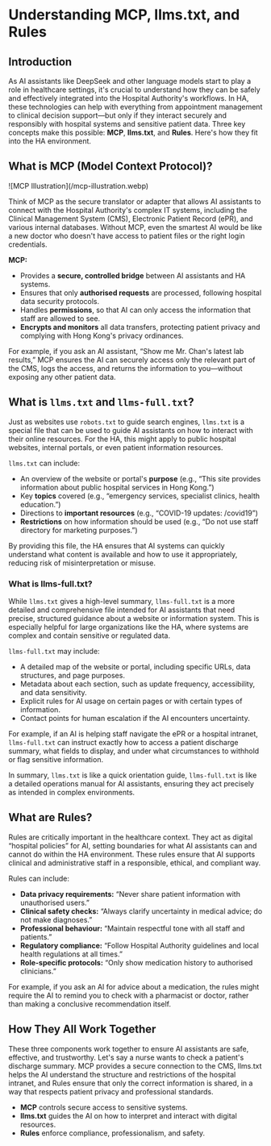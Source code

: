 # Understanding MCP, llms.txt, and Rules

## Introduction

As AI assistants like DeepSeek and other language models start to play a role in healthcare settings, it's crucial to understand how they can be safely and effectively integrated into the Hospital Authority's workflows. In HA, these technologies can help with everything from appointment management to clinical decision support—but only if they interact securely and responsibly with hospital systems and sensitive patient data. Three key concepts make this possible: **MCP**, **llms.txt**, and **Rules**. Here's how they fit into the HA environment.

## What is MCP (Model Context Protocol)?

<div className="flex justify-center p-4">
	![MCP Illustration](/mcp-illustration.webp)
</div>

Think of MCP as the secure translator or adapter that allows AI assistants to connect with the Hospital Authority's complex IT systems, including the Clinical Management System (CMS), Electronic Patient Record (ePR), and various internal databases. Without MCP, even the smartest AI would be like a new doctor who doesn't have access to patient files or the right login credentials.

**MCP:**

- Provides a **secure, controlled bridge** between AI assistants and HA systems.
- Ensures that only **authorised requests** are processed, following hospital data security protocols.
- Handles **permissions**, so that AI can only access the information that staff are allowed to see.
- **Encrypts and monitors** all data transfers, protecting patient privacy and complying with Hong Kong's privacy ordinances.

For example, if you ask an AI assistant, “Show me Mr. Chan's latest lab results,” MCP ensures the AI can securely access only the relevant part of the CMS, logs the access, and returns the information to you—without exposing any other patient data.

## What is `llms.txt` and `llms-full.txt`?

Just as websites use `robots.txt` to guide search engines, `llms.txt` is a special file that can be used to guide AI assistants on how to interact with their online resources. For the HA, this might apply to public hospital websites, internal portals, or even patient information resources.

`llms.txt` can include:

- An overview of the website or portal's **purpose** (e.g., “This site provides information about public hospital services in Hong Kong.”)
- Key **topics** covered (e.g., “emergency services, specialist clinics, health education.”)
- Directions to **important resources** (e.g., “COVID-19 updates: /covid19”)
- **Restrictions** on how information should be used (e.g., “Do not use staff directory for marketing purposes.”)

By providing this file, the HA ensures that AI systems can quickly understand what content is available and how to use it appropriately, reducing risk of misinterpretation or misuse.

### What is llms-full.txt?

While `llms.txt` gives a high-level summary, `llms-full.txt` is a more detailed and comprehensive file intended for AI assistants that need precise, structured guidance about a website or information system. This is especially helpful for large organizations like the HA, where systems are complex and contain sensitive or regulated data.

`llms-full.txt` may include:

- A detailed map of the website or portal, including specific URLs, data structures, and page purposes.
- Metadata about each section, such as update frequency, accessibility, and data sensitivity.
- Explicit rules for AI usage on certain pages or with certain types of information.
- Contact points for human escalation if the AI encounters uncertainty.

For example, if an AI is helping staff navigate the ePR or a hospital intranet, `llms-full.txt` can instruct exactly how to access a patient discharge summary, what fields to display, and under what circumstances to withhold or flag sensitive information.

In summary, `llms.txt` is like a quick orientation guide, `llms-full.txt` is like a detailed operations manual for AI assistants, ensuring they act precisely as intended in complex environments.

## What are Rules?

Rules are critically important in the healthcare context. They act as digital “hospital policies” for AI, setting boundaries for what AI assistants can and cannot do within the HA environment. These rules ensure that AI supports clinical and administrative staff in a responsible, ethical, and compliant way.

Rules can include:
- **Data privacy requirements:** “Never share patient information with unauthorised users.”
- **Clinical safety checks:** “Always clarify uncertainty in medical advice; do not make diagnoses.”
- **Professional behaviour:** “Maintain respectful tone with all staff and patients.”
- **Regulatory compliance:** “Follow Hospital Authority guidelines and local health regulations at all times.”
- **Role-specific protocols:** “Only show medication history to authorised clinicians.”

For example, if you ask an AI for advice about a medication, the rules might require the AI to remind you to check with a pharmacist or doctor, rather than making a conclusive recommendation itself.

## How They All Work Together

These three components work together to ensure AI assistants are safe, effective, and trustworthy. Let's say a nurse wants to check a patient's discharge summary. MCP provides a secure connection to the CMS, llms.txt helps the AI understand the structure and restrictions of the hospital intranet, and Rules ensure that only the correct information is shared, in a way that respects patient privacy and professional standards.

- **MCP** controls secure access to sensitive systems.
- **llms.txt** guides the AI on how to interpret and interact with digital resources.
- **Rules** enforce compliance, professionalism, and safety.
